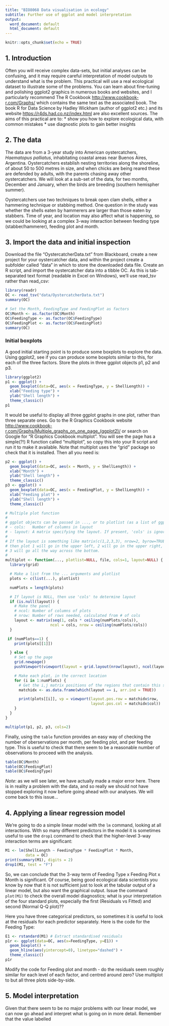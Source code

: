 ```yaml
---
title: "BIO8068 Data visualisation in ecology"
subtitle: Further use of ggplot and model interpretation
output:
  word_document: default
  html_document: default
---
```


```r
knitr::opts_chunk$set(echo = TRUE)
```

## 1. Introduction

Often you will receive complex data-sets, but initial analyses can be confusing, and it may require careful interpretation of model outputs to understand what is the problem. This practical will use a real ecological dataset to illustrate some of the problems. You can learn about fine-tuning and polishing ggplot2 graphics in numerous books and websites, and I particularly recommend The R Cookbook <http://www.cookbook-r.com/Graphs/> which contains the same text as the associated book. The book R for Data Science by Hadley Wickham (author of ggplot2 etc.) and its website <https://r4ds.had.co.nz/index.html> are also excellent sources.  The aims of this practical are to:
* show you how to explore ecological data, with common mistakes
* use diagnostic plots to gain better insights

## 2. The data
The data are from a 3-year study into American oystercatchers, _Haematopus palliatus_, inhabitating coastal areas near Buenos Aires, Argentina. Oystercatchers establish nesting territories along the shoreline, of about 50 to 500 metres in size, and when chicks are being reared these are defended by adults, with the parents chasing away other oystercatchers. We will look at a sub-set of the data, for two months, December and January, when the birds are breeding (southern hemispher summer).

Oystercatchers use two techniques to break open clam shells, either a hammering technique or stabbing method. One question in the study was whether the shells eaten by hammerers are larger than those eaten by stabbers. Time of year, and location may also affect what is happening, so we could be looking at a complex 3-way interaction between feeding type (stabber/hammerer), feeding plot and month.

## 3. Import the data and initial inspection
Download the file "OystercatcherData.txt" from Blackboard, create a new project for your oystercatcher data, and within the project create a subfolder called "data" in which to store the downloaded data file. Create an R script, and import the oystercatcher data into a tibble OC. As this is tab-separated text format (readable in Excel on Windows), we'll use read_tsv rather than read_csv:

```r
library(readr)
OC <- read_tsv("data/OystercatcherData.txt")
summary(OC)

# Set the Month, FeedingType and FeedingPlot as factors
OC$Month <- as.factor(OC$Month)
OC$FeedingType <- as.factor(OC$FeedingType)
OC$FeedingPlot <- as.factor(OC$FeedingPlot)
summary(OC)
```

### Initial boxplots
A good initial starting point is to produce some boxplots to explore the data. Using ggplot2, see if you can produce some boxplots similar to this, for each of the three factors. Store the plots in three ggplot objects p1, p2 and p3.

```r
library(ggplot2)
p1 <- ggplot() +
  geom_boxplot(data=OC, aes(x = FeedingType, y = ShellLength)) +
  xlab("Feeding type") +
  ylab("Shell length") +
  theme_classic()
p1
```

It would be useful to display all three ggplot graphs in one plot, rather than three separate ones.  Go to the R Graphics Cookbook website <http://www.cookbook-r.com/Graphs/Multiple_graphs_on_one_page_(ggplot2)/> or search on Google for "R Graphics Cookbook multiplot". You will see the page has a simple(?!) R function called "multiplot", so copy this into your R script and run it to make it available. Note that multiplot uses the "grid" package so check that it is installed. Then all you need is:

```r
p2 <- ggplot() +
  geom_boxplot(data=OC, aes(x = Month, y = ShellLength)) +
  xlab("Month") +
  ylab("Shell length") +
  theme_classic()
p3 <- ggplot() +
  geom_boxplot(data=OC, aes(x = FeedingPlot, y = ShellLength)) +
  xlab("Feeding plot") +
  ylab("Shell length") +
  theme_classic()

# Multiple plot function
#
# ggplot objects can be passed in ..., or to plotlist (as a list of ggplot objects)
# - cols:   Number of columns in layout
# - layout: A matrix specifying the layout. If present, 'cols' is ignored.
#
# If the layout is something like matrix(c(1,2,3,3), nrow=2, byrow=TRUE),
# then plot 1 will go in the upper left, 2 will go in the upper right, and
# 3 will go all the way across the bottom.
#
multiplot <- function(..., plotlist=NULL, file, cols=1, layout=NULL) {
  library(grid)

  # Make a list from the ... arguments and plotlist
  plots <- c(list(...), plotlist)

  numPlots = length(plots)

  # If layout is NULL, then use 'cols' to determine layout
  if (is.null(layout)) {
    # Make the panel
    # ncol: Number of columns of plots
    # nrow: Number of rows needed, calculated from # of cols
    layout <- matrix(seq(1, cols * ceiling(numPlots/cols)),
                    ncol = cols, nrow = ceiling(numPlots/cols))
  }

 if (numPlots==1) {
    print(plots[[1]])

  } else {
    # Set up the page
    grid.newpage()
    pushViewport(viewport(layout = grid.layout(nrow(layout), ncol(layout))))

    # Make each plot, in the correct location
    for (i in 1:numPlots) {
      # Get the i,j matrix positions of the regions that contain this subplot
      matchidx <- as.data.frame(which(layout == i, arr.ind = TRUE))

      print(plots[[i]], vp = viewport(layout.pos.row = matchidx$row,
                                      layout.pos.col = matchidx$col))
    }
  }
}

```

```r
multiplot(p1, p2, p3, cols=2)

```

Finally, using the `table` function provides an easy way of checking the number of oberservations per month, per feeding plot, and per feeding type. This is useful to check that there seem to be a reasonable number of observations to proceed with the analysis.

```r
table(OC$Month)
table(OC$FeedingPlot)
table(OC$FeedingType)
```

*Note*: as we will see later, we have actually made a major error here. There is in reality a problem with the data, and so really we should not have stopped exploring it now before going ahead with our analyses. We will come back to this issue...

## 4. Applying a linear regression model
We're going to do a simple linear model with the `lm` command, looking at all interactions. With so many different predictors in the model it is sometimes useful to use the `drop1` command to check that the higher-level 3-way interaction terms are significant:

```r
M1 <- lm(ShellLength ~ FeedingType * FeedingPlot * Month,
         data = OC)
print(summary(M1), digits = 2)
drop1(M1, test = "F")
```

So, we can conclude that the 3-way term of Feeding Type x Feeding Plot x Month is significant. Of course, being good ecological data scientists you know by now that it is not sufficient just to look at the tabular output of a linear model, but also want the graphical output. Issue the command `plot(M1)` to check the overall model diagnostics; what is your interpretation of the four standard plots, especially the first (Residuals vs Fitted) and second (Normal Q-Q plot)??

Here you have three categorical predictors, so sometimes it is useful to look at the residuals for each predictor separately. Here is the code for the Feeding Type:

```r
E1 <- rstandard(M1) # Extract standardised residuals
p1r <- ggplot(data=OC, aes(x=FeedingType, y=E1)) +
  geom_boxplot() +
  geom_hline(aes(yintercept=0), linetype="dashed") +
  theme_classic()
p1r
```

Modify the code for Feeding plot and month - do the residuals seem roughly similar for each level of each factor, and centred around zero?  Use multiplot to but all three plots side-by-side.

## 5. Model interpretation
Given that there seem to be no major problems with our linear model, we can now go ahead and interpret what is going on in more detail. Remember that the value labelled 


